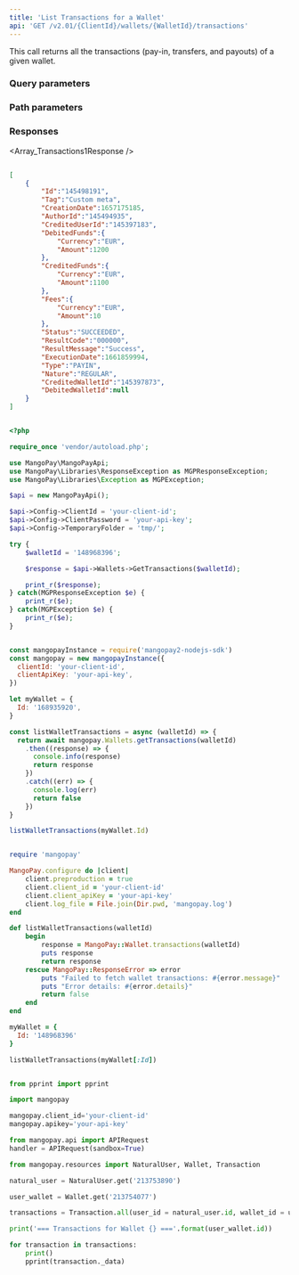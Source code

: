 ```yaml
---
title: 'List Transactions for a Wallet'  
api: 'GET /v2.01/{ClientId}/wallets/{WalletId}/transactions'  
---
```


  

This call returns all the transactions (pay-in, transfers, and payouts) of a given wallet.  

### Query parameters  

<Status />  

<ResultCode />  

<BeforeDate1 />  

<AfterDate1 />  

<Type />  

<Nature />  

### Path parameters  

<WalletId />  

### Responses  

<AccordionGroup><Accordion title="200 ">  

<Array_Transactions1Response /></Accordion></AccordionGroup>  

<ResponseExample>  

```json 200   

[
    {
        "Id":"145498191",
        "Tag":"Custom meta",
        "CreationDate":1657175185,
        "AuthorId":"145494935",
        "CreditedUserId":"145397183",
        "DebitedFunds":{
            "Currency":"EUR",
            "Amount":1200
        },
        "CreditedFunds":{
            "Currency":"EUR",
            "Amount":1100
        },
        "Fees":{
            "Currency":"EUR",
            "Amount":10
        },
        "Status":"SUCCEEDED",
        "ResultCode":"000000",
        "ResultMessage":"Success",
        "ExecutionDate":1661859994,
        "Type":"PAYIN",
        "Nature":"REGULAR",
        "CreditedWalletId":"145397873",
        "DebitedWalletId":null
    }
]  

 ```  

</ResponseExample>  

<RequestExample>  
  
```php PHP  

<?php 

require_once 'vendor/autoload.php';

use MangoPay\MangoPayApi;
use MangoPay\Libraries\ResponseException as MGPResponseException;
use MangoPay\Libraries\Exception as MGPException;

$api = new MangoPayApi();

$api->Config->ClientId = 'your-client-id';
$api->Config->ClientPassword = 'your-api-key';
$api->Config->TemporaryFolder = 'tmp/';

try {
    $walletId = '148968396';

    $response = $api->Wallets->GetTransactions($walletId);

    print_r($response);
} catch(MGPResponseException $e) {
    print_r($e);
} catch(MGPException $e) {
    print_r($e);
}  
```  

  
```javascript NodeJS  

const mangopayInstance = require('mangopay2-nodejs-sdk')
const mangopay = new mangopayInstance({
  clientId: 'your-client-id',
  clientApiKey: 'your-api-key',
})

let myWallet = {
  Id: '168935920',
}

const listWalletTransactions = async (walletId) => {
  return await mangopay.Wallets.getTransactions(walletId)
    .then((response) => {
      console.info(response)
      return response
    })
    .catch((err) => {
      console.log(err)
      return false
    })
}

listWalletTransactions(myWallet.Id)  
```  

  
```ruby Ruby  

require 'mangopay'

MangoPay.configure do |client|
    client.preproduction = true
    client.client_id = 'your-client-id'
    client.client_apiKey = 'your-api-key'
    client.log_file = File.join(Dir.pwd, 'mangopay.log')
end

def listWalletTransactions(walletId)
    begin
        response = MangoPay::Wallet.transactions(walletId)
        puts response
        return response
    rescue MangoPay::ResponseError => error
        puts "Failed to fetch wallet transactions: #{error.message}"
        puts "Error details: #{error.details}"
        return false
    end
end

myWallet = {
  Id: '148968396'
}

listWalletTransactions(myWallet[:Id])  
```  

  
```python Python  

from pprint import pprint

import mangopay

mangopay.client_id='your-client-id'
mangopay.apikey='your-api-key'

from mangopay.api import APIRequest
handler = APIRequest(sandbox=True)

from mangopay.resources import NaturalUser, Wallet, Transaction

natural_user = NaturalUser.get('213753890')

user_wallet = Wallet.get('213754077')

transactions = Transaction.all(user_id = natural_user.id, wallet_id = user_wallet.id)

print('=== Transactions for Wallet {} ==='.format(user_wallet.id))

for transaction in transactions:
    print()
    pprint(transaction._data)  
```  

  
</RequestExample>